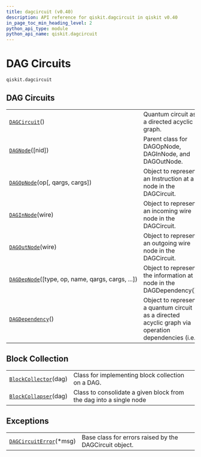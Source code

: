 ```yaml
---
title: dagcircuit (v0.40)
description: API reference for qiskit.dagcircuit in qiskit v0.40
in_page_toc_min_heading_level: 2
python_api_type: module
python_api_name: qiskit.dagcircuit
---
```


<span id="module-qiskit.dagcircuit" />

<span id="qiskit-dagcircuit" />

<span id="dag-circuits-qiskit-dagcircuit" />

# DAG Circuits

`qiskit.dagcircuit`

## DAG Circuits

|                                                                                                                   |                                                                                                    |
| ----------------------------------------------------------------------------------------------------------------- | -------------------------------------------------------------------------------------------------- |
| [`DAGCircuit`](qiskit.dagcircuit.DAGCircuit "qiskit.dagcircuit.DAGCircuit")()                                     | Quantum circuit as a directed acyclic graph.                                                       |
| [`DAGNode`](qiskit.dagcircuit.DAGNode "qiskit.dagcircuit.DAGNode")(\[nid])                                        | Parent class for DAGOpNode, DAGInNode, and DAGOutNode.                                             |
| [`DAGOpNode`](qiskit.dagcircuit.DAGOpNode "qiskit.dagcircuit.DAGOpNode")(op\[, qargs, cargs])                     | Object to represent an Instruction at a node in the DAGCircuit.                                    |
| [`DAGInNode`](qiskit.dagcircuit.DAGInNode "qiskit.dagcircuit.DAGInNode")(wire)                                    | Object to represent an incoming wire node in the DAGCircuit.                                       |
| [`DAGOutNode`](qiskit.dagcircuit.DAGOutNode "qiskit.dagcircuit.DAGOutNode")(wire)                                 | Object to represent an outgoing wire node in the DAGCircuit.                                       |
| [`DAGDepNode`](qiskit.dagcircuit.DAGDepNode "qiskit.dagcircuit.DAGDepNode")(\[type, op, name, qargs, cargs, ...]) | Object to represent the information at a node in the DAGDependency().                              |
| [`DAGDependency`](qiskit.dagcircuit.DAGDependency "qiskit.dagcircuit.DAGDependency")()                            | Object to represent a quantum circuit as a directed acyclic graph via operation dependencies (i.e. |

## Block Collection

|                                                                                              |                                                                    |
| -------------------------------------------------------------------------------------------- | ------------------------------------------------------------------ |
| [`BlockCollector`](qiskit.dagcircuit.BlockCollector "qiskit.dagcircuit.BlockCollector")(dag) | Class for implementing block collection on a DAG.                  |
| [`BlockCollapser`](qiskit.dagcircuit.BlockCollapser "qiskit.dagcircuit.BlockCollapser")(dag) | Class to consolidate a given block from the dag into a single node |

## Exceptions

|                                                                                                   |                                                        |
| ------------------------------------------------------------------------------------------------- | ------------------------------------------------------ |
| [`DAGCircuitError`](qiskit.dagcircuit.DAGCircuitError "qiskit.dagcircuit.DAGCircuitError")(\*msg) | Base class for errors raised by the DAGCircuit object. |

